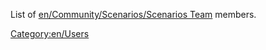 List of [[en/Community/Scenarios/Scenarios Team]] members.
<noinclude>[[Category:en/Users]]</noinclude>